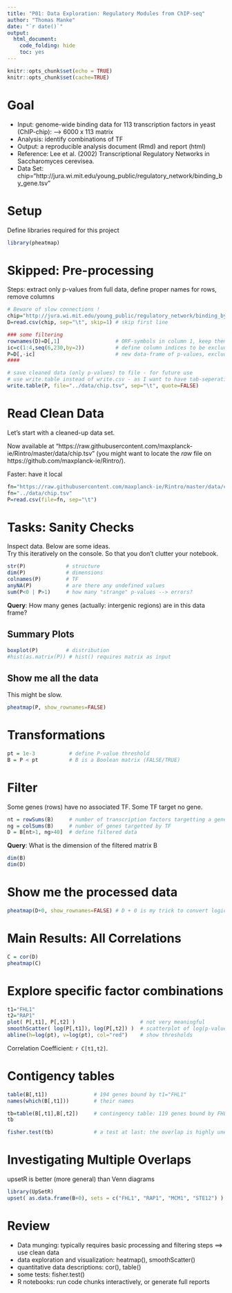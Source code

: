 ```yaml
---
title: "P01: Data Exploration: Regulatory Modules from ChIP-seq"
author: "Thomas Manke"
date: "`r date()`"
output: 
  html_document:
    code_folding: hide
    toc: yes
---
```


```r
knitr::opts_chunk$set(echo = TRUE)
knitr::opts_chunk$set(cache=TRUE)
```

# Goal 
- Input:  genome-wide binding data for 113 transcription factors in yeast (ChIP-chip): --> 6000 x 113 matrix
- Analysis: identify combinations of TF
- Output: a reproducible analysis document (Rmd) and report (html)
- Reference: Lee et al. (2002) Transcriptional Regulatory Networks in Saccharomyces cerevisea.
- Data Set: chip="http://jura.wi.mit.edu/young_public/regulatory_network/binding_by_gene.tsv"

# Setup
Define libraries required for this project
```r
library(pheatmap)
```


# Skipped: Pre-processing
Steps: extract only p-values from full data, define proper names for rows, remove columns 
```r
# Beware of slow connections ! 
chip="http://jura.wi.mit.edu/young_public/regulatory_network/binding_by_gene.tsv"
D=read.csv(chip, sep="\t", skip=1) # skip first line

### some filtering
rownames(D)=D[,1]                  # ORF-symbols in column 1, keep them as rownames 
ic=c(1:4,seq(6,230,by=2))          # define column indices to be excluded (only keep p-values)
P=D[,-ic]                          # new data-frame of p-values, exclude superfluous columns and ratios
####

# save cleaned data (only p-values) to file - for future use
# use write.table instead of write.csv - as I want to have tab-seperation
write.table(P, file="../data/chip.tsv", sep="\t", quote=FALSE) 
```

# Read Clean Data
Let's start with a cleaned-up data set. 

Now available at "https://raw.githubusercontent.com/maxplanck-ie/Rintro/master/data/chip.tsv"
(you might want to locate the *raw* file on https://github.com/maxplanck-ie/Rintro/).

Faster: have it local

```r
fn="https://raw.githubusercontent.com/maxplanck-ie/Rintro/master/data/chip.tsv"  # remote filename
fn="../data/chip.tsv"                                                            # local: same but faster
P=read.csv(file=fn, sep="\t")
```


# Tasks: Sanity Checks
Inspect data. Below are some ideas.   
Try this iteratively on the console. So that you don't clutter your notebook.

```r
str(P)             # structure
dim(P)             # dimensions
colnames(P)        # TF
anyNA(P)           # are there any undefined values
sum(P<0 | P>1)     # how many "strange" p-values --> errors?
```

**Query**: How many genes (actually: intergenic regions) are in this data frame?


## Summary Plots
```r
boxplot(P)         # distribution
#hist(as.matrix(P)) # hist() requires matrix as input 
```

## Show me all the data
This might be slow.
```r
pheatmap(P, show_rownames=FALSE)
```

# Transformations
```r
pt = 1e-3           # define P-value threshold
B = P < pt          # B is a Boolean matrix (FALSE/TRUE)
```

# Filter
Some genes (rows) have no associated TF. Some TF target no gene.
```r
nt = rowSums(B)     # number of transcription factors targetting a gene
ng = colSums(B)     # number of genes targetted by TF
D = B[nt>1, ng>40]  # define filtered data

```

**Query**: What is the dimension of the filtered matrix B 
```r
dim(B)
dim(D)
```

# Show me the processed data
```r
pheatmap(D+0, show_rownames=FALSE) # D + 0 is my trick to convert logical matrix to numeric matrix (FALSE=0, TRUE=1) 
```

# Main Results: All Correlations
```r
C = cor(D)
pheatmap(C)
```

#  Explore specific factor combinations

```r
t1="FHL1"
t2="RAP1"
plot( P[,t1], P[,t2] )                     # not very meaningful
smoothScatter( log(P[,t1]), log(P[,t2]) )  # scatterplot of log(p-values) for two TF 
abline(h=log(pt), v=log(pt), col="red")    # show thresholds
```

Correlation Coefficient: `r C[t1,t2]`. 

# Contigency tables
```r
table(B[,t1])               # 194 genes bound by t1="FHL1"
names(which(B[,t1]))        # their names

tb=table(B[,t1],B[,t2])     # contingency table: 119 genes bound by FHL1 and RAP1
tb

fisher.test(tb)             # a test at last: the overlap is highly unexpected
```

# Investigating Multiple Overlaps
upsetR is better (more general) than Venn diagrams
```r
library(UpSetR)
upset( as.data.frame(B+0), sets = c("FHL1", "RAP1", "MCM1", "STE12") )
```



# Review
* Data munging: typically requires basic processing and filtering steps ==> use clean data
* data exploration and visualization: heatmap(), smoothScatter()
* quantitative data descriptions: cor(), table()
* some tests: fisher.test()
* R notebooks: run code chunks interactively, or generate full reports
